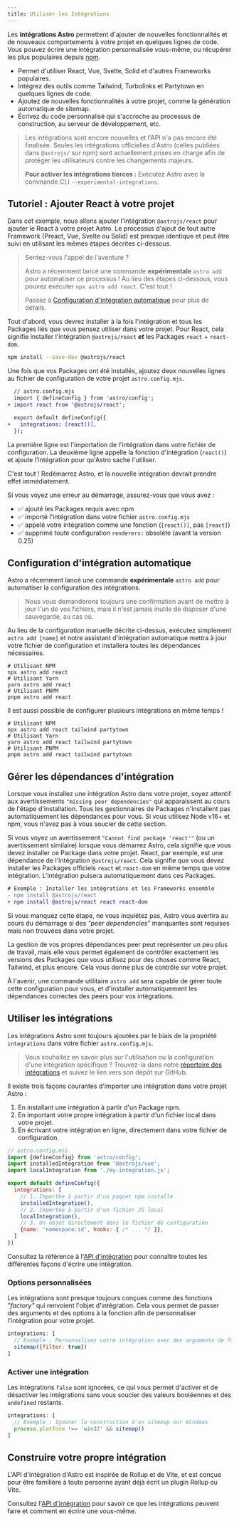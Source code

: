 ```yaml
---
title: Utiliser les Intégrations
---
```




Les **intégrations Astro** permettent d'ajouter de nouvelles fonctionnalités et de nouveaux comportements à votre projet en quelques lignes de code. Vous pouvez écrire une intégration personnalisée vous-même, ou récupérer les plus populaires depuis [npm](https://www.npmjs.com/search?q=keywords%3Aastro-component&ranking=popularity).

- Permet d'utiliser React, Vue, Svelte, Solid et d'autres Frameworks populaires.
- Intégrez des outils comme Tailwind, Turbolinks et Partytown en quelques lignes de code.
- Ajoutez de nouvelles fonctionnalités à votre projet, comme la génération automatique de sitemap.
- Écrivez du code personnalisé qui s'accroche au processus de construction, au serveur de développement, etc.

> Les intégrations sont encore nouvelles et l'API n'a pas encore été finalisée. Seules les intégrations officielles d'Astro (celles publiées dans `@astrojs/` sur npm) sont actuellement prises en charge afin de protéger les utilisateurs contre les changements majeurs.
>
> **Pour activer les intégrations tierces :** Exécutez Astro avec la commande CLI `--experimental-integrations`.

## Tutoriel : Ajouter React à votre projet

Dans cet exemple, nous allons ajouter l'intégration `@astrojs/react` pour ajouter le React à votre projet Astro. Le processus d'ajout de tout autre Framework (Preact, Vue, Svelte ou Solid) est presque identique et peut être suivi en utilisant les mêmes étapes décrites ci-dessous.

<blockquote>
  <Badge variant="accent">Sentez-vous l'appel de l'aventure ?</Badge>

  Astro a récemment lancé une commande **expérimentale** `astro add` pour automatiser ce processus ! Au lieu des étapes ci-dessous, vous pouvez exécuter `npx astro add react`. C'est tout !

  Passez à [Configuration d'intégration automatique](#configuration-dintégration-automatique) pour plus de détails.
</blockquote>

Tout d'abord, vous devrez installer à la fois l'intégration et tous les Packages liés que vous pensez utiliser dans votre projet. Pour React, cela signifie installer l'intégration `@astrojs/react` ***et*** les Packages `react` + `react-dom`.

```bash
npm install --save-dev @astrojs/react
```

Une fois que vos Packages ont été installés, ajoutez deux nouvelles lignes au fichier de configuration de votre projet `astro.config.mjs`.

```diff
  // astro.config.mjs
  import { defineConfig } from 'astro/config';
+ import react from '@astrojs/react';

  export default defineConfig({
+   integrations: [react()],
  });
```

La première ligne est l'importation de l'intégration dans votre fichier de configuration. La deuxième ligne appelle la fonction d'intégration (`react()`) et ajoute l'intégration pour qu'Astro sache l'utiliser.

C'est tout ! Redémarrez Astro, et la nouvelle intégration devrait prendre effet immédiatement.

Si vous voyez une erreur au démarrage, assurez-vous que vous avez :

- ✅ ajouté les Packages requis avec npm
- ✅ importé l'intégration dans votre fichier `astro.config.mjs`
- ✅ appelé votre intégration comme une fonction (`[react()]`, pas `[react]`)
- ✅ supprimé toute configuration `renderers:` obsolète (avant la version 0.25)

## Configuration d'intégration automatique

Astro a récemment lancé une commande **expérimentale** `astro add` pour automatiser la configuration des intégrations.

> Nous vous demanderons toujours une confirmation avant de mettre à jour l'un de vos fichiers, mais il n'est jamais inutile de disposer d'une sauvegarde, au cas où.

Au lieu de la configuration manuelle décrite ci-dessus, exécutez simplement `astro add [name]` et notre assistant d'intégration automatique mettra à jour votre fichier de configuration et installera toutes les dépendances nécessaires.

```shell
# Utilisant NPM
npx astro add react
# Utilisant Yarn
yarn astro add react
# Utilisant PNPM
pnpm astro add react
```

Il est aussi possible de configurer plusieurs intégrations en même temps !

```shell
# Utilisant NPM
npx astro add react tailwind partytown
# Utilisant Yarn
yarn astro add react tailwind partytown
# Utilisant PNPM
pnpm astro add react tailwind partytown
```

## Gérer les dépendances d'intégration

Lorsque vous installez une intégration Astro dans votre projet, soyez attentif aux avertissements `"missing peer dependencies"` qui apparaissent au cours de l'étape d'installation. Tous les gestionnaires de Packages n'installent pas automatiquement les dépendances pour vous. Si vous utilisez Node v16+ et npm, vous n'avez pas à vous soucier de cette section.

Si vous voyez un avertissement `"Cannot find package 'react'"` (ou un avertissement similaire) lorsque vous démarrez Astro, cela signifie que vous devez installer ce Package dans votre projet. React, par exemple, est une dépendance de l'intégration `@astrojs/react`. Cela signifie que vous devez installer les Packages officiels `react` et `react-dom` en même temps que votre intégration. L'intégration puisera automatiquement dans ces Packages.

```diff
# Exemple : Installer les intégrations et les Frameworks ensemble
- npm install @astrojs/react
+ npm install @astrojs/react react react-dom
```

Si vous manquez cette étape, ne vous inquiétez pas, Astro vous avertira au cours du démarrage si des _"peer dependencies"_ manquantes sont requises mais non trouvées dans votre projet.

La gestion de vos propres dépendances peer peut représenter un peu plus de travail, mais elle vous permet également de contrôler exactement les versions des Packages que vous utilisez pour des choses comme React, Tailwind, et plus encore. Cela vous donne plus de contrôle sur votre projet.

À l'avenir, une commande utilitaire `astro add` sera capable de gérer toute cette configuration pour vous, et d'installer automatiquement les dépendances correctes des peers pour vos intégrations.

## Utiliser les intégrations

Les intégrations Astro sont toujours ajoutées par le biais de la propriété `integrations` dans votre fichier `astro.config.mjs`.

> Vous souhaitez en savoir plus sur l'utilisation ou la configuration d'une intégration spécifique ? Trouvez-la dans notre [répertoire des intégrations](https://astro.build/integrations/) et suivez le lien vers son dépôt sur GitHub.

Il existe trois façons courantes d'importer une intégration dans votre projet Astro :

1. En installant une intégration à partir d'un Package npm.
2. En important votre propre intégration à partir d'un fichier local dans votre projet.
3. En écrivant votre intégration en ligne, directement dans votre fichier de configuration.

```js
// astro.config.mjs
import {defineConfig} from 'astro/config';
import installedIntegration from '@astrojs/vue';
import localIntegration from './my-integration.js';

export default defineConfig({
  integrations: [
    // 1. Importée à partir d'un paquet npm installé
    installedIntegration(),
    // 2. Importée à partir d'un fichier JS local
    localIntegration(),
    // 3. Un objet directement dans le fichier de configuration
    {name: 'namespace:id', hooks: { /* ... */ }},
  ]
})
```

Consultez la référence à l'[API d'intégration](/fr/reference/integrations-reference/) pour connaître toutes les différentes façons d'écrire une intégration.

### Options personnalisées

Les intégrations sont presque toujours conçues comme des fonctions _"factory"_ qui renvoient l'objet d'intégration. Cela vous permet de passer des arguments et des options à la fonction afin de personnaliser l'intégration pour votre projet.

```js
integrations: [
  // Exemple : Personnalisez votre intégration avec des arguments de fonction
  sitemap({filter: true})
]
```

### Activer une intégration

Les intégrations `false` sont ignorées, ce qui vous permet d'activer et de désactiver les intégrations sans vous soucier des valeurs booléennes et des `undefined` restants.

```js
integrations: [
  // Exemple : Ignorer la construction d'un sitemap sur Windows
  process.platform !== 'win32' && sitemap()
]
```

## Construire votre propre intégration

L'API d'intégration d'Astro est inspirée de Rollup et de Vite, et est conçue pour être familière à toute personne ayant déjà écrit un plugin Rollup ou Vite.

Consultez l'[API d'intégration](/fr/reference/integrations-reference/) pour savoir ce que les intégrations peuvent faire et comment en écrire une vous-même.
